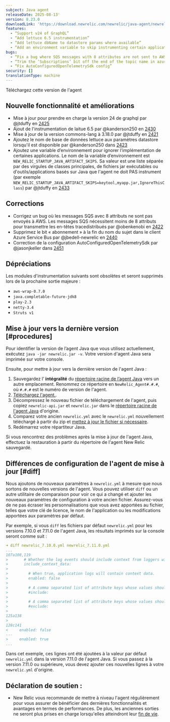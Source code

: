```yaml
---
subject: Java agent
releaseDate: 2025-08-13'
version: 8.23.0
downloadLink: 'https://download.newrelic.com/newrelic/java-agent/newrelic-agent/8.23.0/'
features:
  - “Support v24 of GraphQL”
  - “Add lettuce 6.5 instrumentation”
  - “Add lettuce dbName to datastore params where available”
  - “Add an environment variable to skip instrumenting certain applications”
bugs:
  - “Fix a bug where SQS messages with 8 attributes are not sent to AWS”
  - “Trim the ‘Subscriptions’ bit off the end of the topic name in azure service bus client”
  - “Fix AutoConfiguredOpenTelemetrySdk config”
security: []
translationType: machine
---
```


<ButtonGroup>
  <ButtonLink role="button" to="https://download.newrelic.com/newrelic/java-agent/newrelic-agent/8.23.0/" variant="primary">
    Téléchargez cette version de l&apos;agent
  </ButtonLink>
</ButtonGroup>

## Nouvelle fonctionnalité et améliorations

* Mise à jour pour prendre en charge la version 24 de graphql par @jtduffy en [2425](https://github.com/newrelic/newrelic-java-agent/pull/2425)
* Ajout de l&apos;instrumentation de laitue 6.5 par @kanderson250 en [2430](https://github.com/newrelic/newrelic-java-agent/pull/2430)
* Mise à jour de la version commons-lang à 3.18.0 par @jtduffy en [2421](https://github.com/newrelic/newrelic-java-agent/pull/2421)
* Ajoutez le nom de base de données lettuce aux paramètres datastore lorsqu&apos;il est disponible par @kanderson250 dans [2423](https://github.com/newrelic/newrelic-java-agent/pull/2423)
* Ajoutez une variable d’environnement pour ignorer l’implémentation de certaines applications. Le nom de la variable d’environnement est `NEW_RELIC_STARTUP_JAVA_ARTIFACT_SKIPS`. Sa valeur est une liste séparée par des virgules de classes principales, de fichiers jar exécutables ou d&apos;outils/applications basés sur Java que l&apos;agent ne doit PAS instrument (par exemple `NEW_RELIC_STARTUP_JAVA_ARTIFACT_SKIPS=keytool,myapp.jar,IgnoreThisClass`) par @jtduffy en [2433](https://github.com/newrelic/newrelic-java-agent/pull/2433)

## Corrections

* Corrigez un bug où les messages SQS avec 8 attributs ne sont pas envoyés à AWS. Les messages SQS nécessitent moins de 8 attributs pour transmettre les en-têtes tracedistribués par @obenkenobi en [2422](https://github.com/newrelic/newrelic-java-agent/pull/2422)
* Supprimez le bit « abonnement » à la fin du nom du sujet dans le client Azure Service Bus par @jbedell-newrelic en [2440](https://github.com/newrelic/newrelic-java-agent/pull/2440)
* Correction de la configuration AutoConfiguredOpenTelemetrySdk par @jasonjkeller dans [2451](https://github.com/newrelic/newrelic-java-agent/pull/2451)

## Dépréciations

Les modules d&apos;instrumentation suivants sont obsolètes et seront supprimés lors de la prochaine sortie majeure :

* `aws-wrap-0.7.0`
* `java.completable-future-jdk8`
* `play-2.3`
* `netty-3.4`
* `Struts v1`

## Mise à jour vers la dernière version [#procedures]

Pour identifier la version de l’agent Java que vous utilisez actuellement, exécutez `java -jar newrelic.jar -v`. Votre version d&apos;agent Java sera imprimée sur votre console.

Ensuite, pour mettre à jour vers la dernière version de l&apos;agent Java :

1. Sauvegardez l’ **intégralité** du [répertoire racine de l’agent Java](/docs/agents/manage-apm-agents/troubleshooting/find-agent-root-directory#java-agent) vers un autre emplacement. Renommez ce répertoire en `NewRelic_Agent#.#.#`, où `#.#.#` est le numéro de version de l&apos;agent.
2. [Téléchargez l&apos;agent.](/docs/release-notes/agent-release-notes/java-release-notes).
3. Décompressez le nouveau fichier de téléchargement de l&apos;agent, puis copiez `newrelic-api.jar` et `newrelic.jar` dans le [répertoire racine de l&apos;agent Java](/docs/agents/manage-apm-agents/troubleshooting/find-agent-root-directory#java-agent) d&apos;origine.
4. Comparez votre ancien `newrelic.yml` avec le `newrelic.yml` nouvellement téléchargé à partir du zip et [mettez à jour le fichier si nécessaire](#diff).
5. Redémarrez votre répartiteur Java.

Si vous rencontrez des problèmes après la mise à jour de l&apos;agent Java, effectuez la restauration à partir du répertoire de l&apos;agent New Relic sauvegardé.

## Différences de configuration de l&apos;agent de mise à jour [#diff]

Nous ajoutons de nouveaux paramètres à `newrelic.yml` à mesure que nous sortons de nouvelles versions de l&apos;agent. Vous pouvez utiliser `diff` ou un autre utilitaire de comparaison pour voir ce qui a changé et ajouter les nouveaux paramètres de configuration à votre ancien fichier. Assurez-vous de ne pas écraser les personnalisations que vous avez apportées au fichier, telles que votre clé de licence, le nom de l&apos;application ou les modifications apportées aux paramètres par défaut.

Par exemple, si vous `diff` les fichiers par défaut `newrelic.yml` pour les versions 7.10.0 et 7.11.0 de l&apos;agent Java, les résultats imprimés sur la console seront comme suit :

```yaml
➜ diff newrelic_7.10.0.yml newrelic_7.11.0.yml
...
107a108,119
>       # Whether the log events should include context from loggers with support for that.
>       include_context_data:
>
>         # When true, application logs will contain context data.
>         enabled: false
>
>         # A comma separated list of attribute keys whose values should be sent to New Relic.
>         #include:
>
>         # A comma separated list of attribute keys whose values should not be sent to New Relic.
>         #exclude:
>
125a138
>
128c141
<     enabled: false
---
>     enabled: true
...
```

Dans cet exemple, ces lignes ont été ajoutées à la valeur par défaut `newrelic.yml` dans la version 7.11.0 de l&apos;agent Java. Si vous passez à la version 7.11.0 ou supérieure, vous devez ajouter ces nouvelles lignes à votre `newrelic.yml` d&apos;origine.

## Déclaration de soutien :

* New Relic vous recommande de mettre à niveau l&apos;agent régulièrement pour vous assurer de bénéficier des dernières fonctionnalités et avantages en termes de performances. De plus, les anciennes sorties ne seront plus prises en charge lorsqu&apos;elles atteindront leur [fin de vie](https://docs.newrelic.com/docs/using-new-relic/cross-product-functions/install-configure/notification-changes-new-relic-saas-features-distributed-software/).